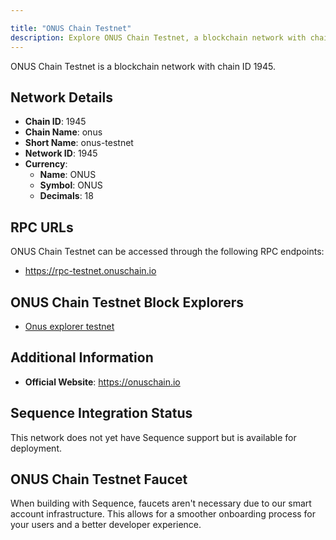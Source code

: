 ```yaml
---

title: "ONUS Chain Testnet"
description: Explore ONUS Chain Testnet, a blockchain network with chain ID 1945. Learn about its native currency, ONUS, and how to interact with the network.
---
```




ONUS Chain Testnet is a blockchain network with chain ID 1945.

## Network Details

- **Chain ID**: 1945
- **Chain Name**: onus
- **Short Name**: onus-testnet
- **Network ID**: 1945
- **Currency**: 
  - **Name**: ONUS
  - **Symbol**: ONUS
  - **Decimals**: 18

## RPC URLs

ONUS Chain Testnet can be accessed through the following RPC endpoints:

- https://rpc-testnet.onuschain.io

## ONUS Chain Testnet Block Explorers

- [Onus explorer testnet](https://explorer-testnet.onuschain.io)

## Additional Information

- **Official Website**: https://onuschain.io

## Sequence Integration Status

This network does not yet have Sequence support but is available for deployment.

## ONUS Chain Testnet Faucet

When building with Sequence, faucets aren't necessary due to our smart account infrastructure. This allows for a smoother onboarding process for your users and a better developer experience.
